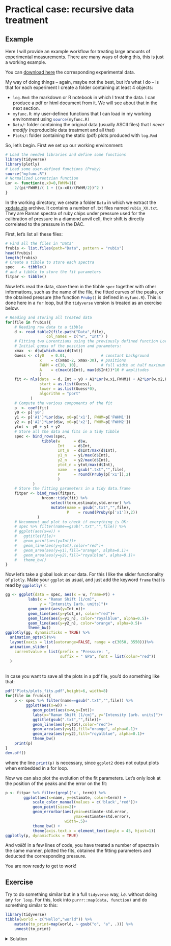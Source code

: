 # Practical case: recursive data treatment

## Example {#example-practical}


Here I will provide an example workflow for treating large amounts of experimental measurements. There are many ways of doing this, this is just a working example. 

You can <a href="Data/data_xp/xpdata.zip" target="_blank" download>download here</a> the corresponding experimental data.

My way of doing things – again, maybe not the best, but it's what I do – is that for each experiment I create a folder containing at least 4 objects:

- `log.Rmd`: the markdown or R notebook in which I treat the data. I can produce a pdf or html document from it. We will see about that in the next section.
- `myfunc.R`: my user-defined functions that I can load in my working environment using `source(myfunc.R)`{.R}
- `Data/`: folder containing the original data (usually ASCII files) that I _never modify_ (reproducible data treatment and all that)
- `Plots/`: folder containing the static (pdf) plots produced with `log.Rmd`

So, let's begin. First we set up our working environment:

```r
# Load the needed libraries and define some functions
library(tidyverse)
library(plotly)
# Load some user-defined functions (Pruby)
source("myfunc.R")
# Normalized Lorentzian function
Lor <- function(x,x0=0,FWHM=1){
    2/(pi*FWHM)/( 1 + ((x-x0)/(FWHM/2))^2 )
}
```

In the working directory, we create a folder `Data` in which we extract the <a href="Data/data_xp/xpdata.zip" download target="_blank">xpdata.zip</a> archive. It contains a number of .txt files named `rubis_XX.txt`. They are Raman spectra of ruby chips under pressure used for the calibration of pressure in a diamond anvil cell, their shift is directly correlated to the pressure in the DAC.

First, let's list all these files:
```r
# Find all the files in "Data"
frubis <- list.files(path="Data", pattern = "rubis")
head(frubis)
length(frubis)
# Create a tibble to store each spectra
spec   <- tibble()
# and a tibble to store the fit parameters
fitpar <- tibble()
```

Now let's read the data, store them in the tibble `spec` together with other informations, such as the name of the file, the fitted curves of the peaks, or the obtained pressure (the function `Pruby()`{.R} is defined in `myfunc.R`). This is done here in a `for` loop, but the `tidyverse` version is treated as an exercise below.

```r
# Reading and storing all treated data 
for(file in frubis){
    # Reading raw data to a tibble
    d <- read_table2(file.path("Data",file), 
                  col_names = c("w", "Int") )
    # Fitting two Lorentzians using the previously defined function Lor()
    # Initial guess of the position and parameters:
    xmax  <- d$w[which.max(d$Int)] 
    Guess <- c(y0   = 0.01,               # constant background
               x    = c(xmax-2, xmax-30), # positions
               FWHM = c(10, 10),          # full width at half maximum
               A    = c(max(d$Int), max(d$Int))*10 # amplitudes
               )
    fit <- nls(data  = d, Int ~ y0 + A1*Lor(w,x1,FWHM1) + A2*Lor(w,x2,FWHM2), 
               start = as.list(Guess), 
               lower = as.list(Guess*0),
               algorithm = "port"
           )
    # Compute the various components of the fit
    p  <- coef(fit)
    y0 <- p['y0']
    y1 <- p['A1']*Lor(d$w, x0=p['x1'], FWHM=p['FWHM1'])
    y2 <- p['A2']*Lor(d$w, x0=p['x2'], FWHM=p['FWHM2'])
    ytot <- y0 + y1 + y2
    # Store all the data and fits in a tidy tibble
    spec <- bind_rows(spec, 
                tibble(w      = d$w,
                       Int    = d$Int, 
                       Int_n  = d$Int/max(d$Int), 
                       y1_n   = y1/max(d$Int),
                       y2_n   = y2/max(d$Int),
                       ytot_n = ytot/max(d$Int),
                       name   = gsub(".txt","",file),
                       P      = round(Pruby(p['x1']),2)
                       )
            )
    # Store the fitting parameters in a tidy data.frame
    fitpar <- bind_rows(fitpar, 
                broom::tidy(fit) %>% 
                    select(term,estimate,std.error) %>% 
                    mutate(name = gsub(".txt","",file),
                           P    = round(Pruby(p['x1']),2))
              )
    # Uncomment and plot to check if everything is OK:
    # spec %>% filter(name==gsub(".txt","",file)) %>% 
    # ggplot(aes(x=w)) +
    #   ggtitle(file)+
    #   geom_point(aes(y=Int))+
    #   geom_line(aes(y=ytot),color="red")+
    #   geom_area(aes(y=y1),fill="orange", alpha=0.1)+
    #   geom_area(aes(y=y2),fill="royalblue", alpha=0.1)+
    #   theme_bw()
}
```

Now let's take a global look at our data. For this I like the slider functionality of `plotly`. Make your `ggplot` as usual, and just add the keyword `frame` that is read by `ggplotly()`{.R}:

```r
gg <- ggplot(data = spec, aes(x = w, frame=P)) +
          labs(x = "Raman Shift [1/cm]",
               y = "Intensity [arb. units]")+
          geom_point(aes(y=Int_n))+
          geom_line(aes(y=ytot_n), color="red")+
          geom_line(aes(y=y1_n), color="royalblue", alpha=0.5)+
          geom_line(aes(y=y2_n), color="orange", alpha=0.5)+
          theme_bw()
ggplotly(gg, dynamicTicks = TRUE) %>%
  animation_opts(5)%>%
  layout(xaxis = list(autorange=FALSE, range = c(3050, 3550)))%>%
  animation_slider(
    currentvalue = list(prefix = "Pressure: ", 
                        suffix = " GPa", font = list(color="red"))
  )
```

<br>
In case you want to save all the plots in a pdf file, you'd do something like that:

```r
pdf("Plots/plots_fits.pdf",height=6, width=8)
for(file in frubis){
    p <- spec %>% filter(name==gsub(".txt","",file)) %>% 
         ggplot(aes(x=w)) +
            geom_point(aes(x=w,y=Int))+
            labs(x="Raman Shift [1/cm]", y="Intensity [arb. units]")+
            ggtitle(gsub(".txt","",file))+
            geom_line(aes(y=ytot),color="red")+
            geom_area(aes(y=y1),fill="orange", alpha=0.1)+
            geom_area(aes(y=y2),fill="royalblue", alpha=0.1)+
            theme_bw()
    print(p)
}
dev.off()
```

where the line `print(p)`{.R} is necessary, since `ggplot2` does not output plots when embedded in a for loop.

Now we can also plot the evolution of the fit parameters. Let's only look at the position of the peaks and the error on the fit:

```r
p <- fitpar %>% filter(grepl('x', term)) %>% 
        ggplot(aes(x=name, y=estimate, color=term)) +
            scale_color_manual(values = c('black','red'))+
            geom_point(size=2)+
            geom_errorbar(aes(ymin=estimate-std.error, 
                              ymax=estimate+std.error),
                          width=.5)+
            theme_bw() +
            theme(axis.text.x = element_text(angle = 45, hjust=1))
ggplotly(p, dynamicTicks = TRUE)
```

And *voilà*! in a few lines of code, you have treated a number of spectra in the same manner, plotted the fits, obtained the fitting parameters and deducted the corresponding pressure.

You are now ready to get to work!














## Exercise

Try to do something similar but in a full `tidyverse` way, *i.e.* without doing any `for loop`. For this, look into `purrr::map(data, function)` and do something similar to this:

```r
library(tidyverse)
tibble(world = c("Hello","world")) %>% 
    mutate(to_print=map(world, ~ gsub("o", "a", .))) %>% 
    unnest(to_print)
```

<details>
    <summary>Solution</summary>


```r
# Load the needed libraries and define some functions
library(tidyverse)
library(ggplot2)
library(broom)
library(plotly)
source("myfunc.R")
Lor <- function(x, x0=0, FWHM=1){
    2/(pi*FWHM)/( 1 + ((x-x0)/(FWHM/2))^2 )
}
# Find all files
frubis <- list.files(path="Data", pattern = "rubis")
# Load all data and do the fits in a single pipe flow
data <- tibble(name = frubis) %>%
    mutate(data = purrr::map(name,
                             ~read_table2(file      = file.path("Data", .),
                                          col_names = c("w", "Int"))),
           fit = purrr::map(data, 
                    ~ nls(data = .,
                          Int ~ y0 + A1*Lor(w,x1,FWHM1) + A2*Lor(w,x2,FWHM2),
                          start=list(y0    = 0.01,
                                     x1    = .$w[which.max(.$Int)] - 2,
                                     x2    = .$w[which.max(.$Int)] - 30,
                                     FWHM1 = 10,
                                     FWHM2 = 10,
                                     A1    = max(.$Int)*10,
                                     A2    = max(.$Int)*10),
                          lower = list(y0 = 0, 
                                       x1 = 0, x2 = 0,
                                       FWHM1 = 0, FWHM2 = 0,
                                       A1 = 0, A2 = 0),
                          algorithm = "port")),
          tidied = purrr::map(fit, tidy),
          augmented = purrr::map(fit, augment),
          P = purrr::map(tidied, ~round(Pruby(.$estimate[.$term=='x1']),2))
        ) %>% 
    unnest(P)
# make the plot of the fits
P <- data %>% 
    unnest(augmented) %>% 
    group_by(name) %>% 
    mutate(Int_n     = Int/max(Int), 
           .fitted_n = .fitted/max(Int)) %>% 
    ggplot(aes(x=w, frame=P))+
        geom_point(aes(y = Int_n), alpha=.3)+
        geom_line(aes(y = .fitted_n), color="red")
ggplotly(P, dynamicTicks = TRUE) %>% 
    animation_opts(5)%>%
      layout(xaxis = list(autorange=FALSE, range = c(3050, 3550)))%>%
      animation_slider(
        currentvalue = list(prefix = "Pressure: ", 
                            suffix = " GPa", font = list(color="grey"))
      )
```


</details>